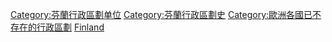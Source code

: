 {{Commons category|Provinces of Finland}}
{{Catmore}}

[[Category:芬蘭行政區劃单位|Category:芬蘭行政區劃单位]]
[[Category:芬蘭行政區劃史|Category:芬蘭行政區劃史]]
[[Category:歐洲各國已不存在的行政區劃|Category:歐洲各國已不存在的行政區劃]]
[[Category:各國省份|Finland]]